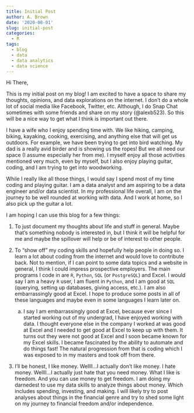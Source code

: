```yaml
---
title: Initial Post
author: A. Brown
date: '2020-08-01'
slug: initial-post
categories:
  - R
tags:
  - blog
  - data
  - data analytics
  - data science
---
```


Hi There,

This is my initial post on my blog! I am excited to have a space to share my thoughts, opinions, and data explorations on the internet. I don't do a whole lot of social media like Facebook, Twitter, etc. Although, I do Snap Chat sometimes with some friends and share on my story (@alexb523). So this will be a nice way to get what I think is important out there.

I have a wife who I enjoy spending time with. We like hiking, camping, biking, kayaking, cooking, exercising, and anything else that will get us outdoors. For example, we have been trying to get into bird watching. My dad is a really avid birder and is showing us the ropes! But we all need our space (I assume especially her from me). I myself enjoy all those activities mentioned very much, even by myself, but I also enjoy playing guitar, coding, and I am trying to get into woodworking.

While I really like all those things, I would say I spend most of my time coding and playing guitar. I am a data analyst and am aspiring to be a data engineer and/or data scientist. In my professional life overall, I am on the journey to be well rounded at working with data. And I work at home, so I also pick up the guitar a lot.

I am hoping I can use this blog for a few things:

1. To just document my thoughts about life and stuff in general. Maybe that's something nobody is interested in, but I think it will be helpful for me and maybe the spillover will help or be of interest to other people.

2. To "show off" my coding skills and hopefully help people in doing so. I learn a lot about coding from the internet and would love to contribute back. Not to mention, if I can point to some data topics and a website in general, I think I could impress prospective employers. The main programs I code in are `R`, `Python`, `SQL` (or `PostgreSQL`) and Excel. I would say I am a heavy `R` user, I am fluent in `Python`, and I am good at `SQL` (querying, setting up databases, giving access, etc.). I am also embarrassingly good at Excel. I hope to produce some posts in all of these languages and maybe even in some languages I learn later on.
    a. I say I am embarrassingly good at Excel, because ever since I started working out of my undergrad, I have enjoyed working with data. I thought everyone else in the company I worked at was good at Excel and I needed to get good at Excel to keep up with them. It turns out they were not good at Excel and I soon became known for my Excel skills. I became fascinated by the ability to automate and do things fast! The natural progression from that is coding which I was exposed to in my masters and took off from there.

3. I'll be honest, I like money. Wellll...I actually don't like money. I hate money. Wellll...I actually just hate that you need money. What I like is freedom. And you can use money to get freedom. I am doing my darnedest to use my data skills to analyze things about money. Which includes spending, investing, and making. I will likely try to post analyses about things in the financial genre and try to shed some light on my journey to financial freedom and/or independence.


